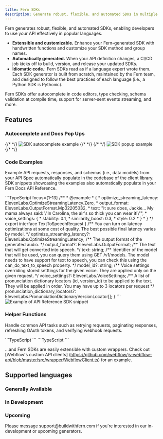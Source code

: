 ```yaml
---
title: Fern SDKs
description: Generate robust, flexible, and automated SDKs in multiple programming languages.
---
```


Fern generates robust, flexible, and automated SDKs, enabling developers to use
your API effectively in popular languages.

- **Extensible and customizable.** Enhance your Fern-generated SDK with
handwritten functions and customize your SDK method and group names.
- **Automatically generated.** When your API definition changes, a CI/CD
job kicks off to build, version, and release your updated SDKs.
- **Idiomatic code.**: Fern SDKs read as if a language expert wrote them.
Each SDK generator is built from scratch, maintained by the Fern team,
and designed to follow the best practices of each language (i.e., a Python SDK is Pythonic).

Fern SDKs offer autocomplete in code editors, type checking, 
schema validation at compile time, support for server-sent events streaming, and more.

## Features

### Autocomplete and Docs Pop Ups

<Tabs>
<Tab title="Autocomplete">
{/* <Frame> */}
  <img src="./sdk-autocomplete.png" alt="SDK autocomplete example"/>
{/* </Frame> */}
</Tab>
<Tab title="Pop-Ups">
{/* <Frame> */}
  <img src="./sdk-pop-ups.png" alt="SDK popup example"/>
{/* </Frame> */}
</Tab>
</Tabs>

### Code Examples

Example API requests, responses, and schemas (i.e., data models) from your API Spec automatically populate in the codebase of the client library. 
SDK snippets showcasing the examples also automatically populate in your Fern Docs API Reference.

<Tabs>
<Tab title="Examples in codebase">
<CodeBlock maxLines={15}>
```TypeScript focus={1-13}
/**
 * @example
 *     {
 *         optimize_streaming_latency: ElevenLabs.OptimizeStreamingLatency.Zero,
 *         output_format: ElevenLabs.OutputFormat.Mp32205032,
 *         text: "It sure does, Jackie... My mama always said: \"In Carolina, the air's so thick you can wear it!\"",
 *         voice_settings: {
 *             stability: 0.1,
 *             similarity_boost: 0.3,
 *             style: 0.2
 *         }
 *     }
 */
export interface TextToSpeechRequest {
    /** You can turn on latency optimizations at some cost of quality. The best possible final latency varies by model. */
    optimize_streaming_latency?: ElevenLabs.OptimizeStreamingLatency;
    /** The output format of the generated audio. */
    output_format?: ElevenLabs.OutputFormat;
    /** The text that will get converted into speech. */
    text: string;
    /** Identifier of the model that will be used, you can query them using GET /v1/models. The model needs to have support for text to speech, you can check this using the can_do_text_to_speech property. */
    model_id?: string;
    /** Voice settings overriding stored setttings for the given voice. They are applied only on the given request. */
    voice_settings?: ElevenLabs.VoiceSettings;
    /** A list of pronunciation dictionary locators (id, version_id) to be applied to the text. They will be applied in order. You may have up to 3 locators per request */
    pronunciation_dictionary_locators?: ElevenLabs.PronunciationDictionaryVersionLocator[];
}
```
</CodeBlock>
</Tab>
<Tab title="SDK Snippets in API Reference">
<Frame>
  <img src="./sdk-snippet.png" alt="Example of API Reference SDK snippet"/>
</Frame>
</Tab>
</Tabs>

### Helper Functions

Handle common API tasks such as retrying requests, paginating responses, refreshing OAuth tokens, and verifying webhook requests.

<CodeBlocks>
<CodeBlock>
```TypeScript
```
</CodeBlock>
<CodeBlock>
```TypeScript
```
</CodeBlock>
</CodeBlocks>

...and Fern SDKs are easily extensible with custom wrappers. Check out [Webflow's custom API clients]
(https://github.com/webflow/js-webflow-api/blob/master/src/wrapper/WebflowClient.ts) for an example. 

## Supported languages

### Generally Available

<CardGroup cols={3}>
  <Card
    title="TypeScript"
    icon="brands node-js"
  />
  <Card
    title="Python"
    icon="brands python"
  />
  <Card
    title="Go"
    icon="brands golang"
  />
  <Card
    title=".Net"
    icon="brands microsoft"
  />
  <Card
    title="Java"
    icon="brands java"
  />
  <Card
    title="Ruby"
    icon="gem"
  />
</CardGroup>

### In Development

<CardGroup cols={3}>
  <Card
    title="Terraform"
    icon="cloud"
  />
  <Card
    title="PHP"
    icon="brands php"
  />
</CardGroup>

### Upcoming

<CardGroup cols={3}>
  <Card
    title="Swift"
    icon="brands swift"
  />
  <Card
    title="Rust"
    icon="brands rust"
  />
  <Card
    title="CLI"
    icon="terminal"
  />
</CardGroup>

<Warning title='Get early access'>
  Please message support@buildwithfern.com if you're interested in our 
  in-development or upcoming generators.
</Warning>
